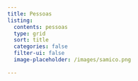```yaml
---
title: Pessoas
listing:
  contents: pessoas
  type: grid
  sort: title
  categories: false
  filter-ui: false
  image-placeholder: /images/samico.png
  
---
```

<!-- Google tag (gtag.js) -->
<script async src="https://www.googletagmanager.com/gtag/js?id=G-GB2MGT95N0"></script>
<script>
  window.dataLayer = window.dataLayer || [];
  function gtag(){dataLayer.push(arguments);}
  gtag('js', new Date());

  gtag('config', 'G-GB2MGT95N0');
</script>